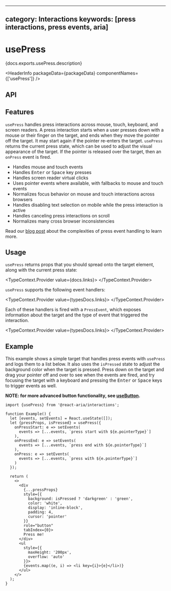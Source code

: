 <!-- Copyright 2020 Adobe. All rights reserved.
This file is licensed to you under the Apache License, Version 2.0 (the "License");
you may not use this file except in compliance with the License. You may obtain a copy
of the License at http://www.apache.org/licenses/LICENSE-2.0
Unless required by applicable law or agreed to in writing, software distributed under
the License is distributed on an "AS IS" BASIS, WITHOUT WARRANTIES OR REPRESENTATIONS
OF ANY KIND, either express or implied. See the License for the specific language
governing permissions and limitations under the License. -->



---
category: Interactions
keywords: [press interactions, press events, aria]
---

# usePress

<p>{docs.exports.usePress.description}</p>

<HeaderInfo
  packageData={packageData}
  componentNames={['usePress']} />

## API

<FunctionAPI function={docs.exports.usePress} links={docs.links} />

## Features

`usePress` handles press interactions across mouse, touch, keyboard, and screen readers. A press interaction starts when a
user presses down with a mouse or their finger on the target, and ends when they move the pointer off the target. It may
start again if the pointer re-enters the target. `usePress` returns the current press state, which can be used to adjust
the visual appearance of the target. If the pointer is released over the target, then an `onPress` event is fired.

* Handles mouse and touch events
* Handles <kbd>Enter</kbd> or <kbd>Space</kbd> key presses
* Handles screen reader virtual clicks
* Uses pointer events where available, with fallbacks to mouse and touch events
* Normalizes focus behavior on mouse and touch interactions across browsers
* Handles disabling text selection on mobile while the press interaction is active
* Handles canceling press interactions on scroll
* Normalizes many cross browser inconsistencies

Read our [blog post](/blog/building-a-button-part-1.html) about the complexities of press event handling to learn more.

## Usage

`usePress` returns props that you should spread onto the target element, along with the current press state:

<TypeContext.Provider value={docs.links}>
  <InterfaceType properties={docs.links[docs.exports.usePress.return.id].properties} />
</TypeContext.Provider>

`usePress` supports the following event handlers:

<TypeContext.Provider value={typesDocs.links}>
  <InterfaceType properties={typesDocs.exports.PressEvents.properties} />
</TypeContext.Provider>

Each of these handlers is fired with a `PressEvent`, which exposes information about the target and the
type of event that triggered the interaction.

<TypeContext.Provider value={typesDocs.links}>
  <InterfaceType properties={typesDocs.exports.PressEvent.properties} />
</TypeContext.Provider>

## Example

This example shows a simple target that handles press events with `usePress` and logs them to a list below.
It also uses the `isPressed` state to adjust the background color when the target is pressed.
Press down on the target and drag your pointer off and over to see when the events are fired, and try focusing
the target with a keyboard and pressing the <kbd>Enter</kbd> or <kbd>Space</kbd> keys to trigger events as well.

**NOTE: for more advanced button functionality, see [useButton](useButton.html).**

```tsx example
import {usePress} from '@react-aria/interactions';

function Example() {
  let [events, setEvents] = React.useState([]);
  let {pressProps, isPressed} = usePress({
    onPressStart: e => setEvents(
      events => [...events, `press start with ${e.pointerType}`]
    ),
    onPressEnd: e => setEvents(
      events => [...events, `press end with ${e.pointerType}`]
    ),
    onPress: e => setEvents(
      events => [...events, `press with ${e.pointerType}`]
    )
  });

  return (
    <>
      <div
        {...pressProps}
        style={{
          background: isPressed ? 'darkgreen' : 'green',
          color: 'white',
          display: 'inline-block',
          padding: 4,
          cursor: 'pointer'
        }}
        role="button"
        tabIndex={0}>
        Press me!
      </div>
      <ul
        style={{
          maxHeight: '200px',
          overflow: 'auto'
        }}>
        {events.map((e, i) => <li key={i}>{e}</li>)}
      </ul>
    </>
  );
}
```
